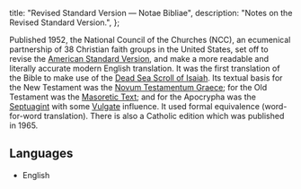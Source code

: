   title: "Revised Standard Version — Notae Bibliae",
  description: "Notes on the Revised Standard Version.",
};

<Initial text="Revised Standard Version"/>

Published 1952, the National Council of the Churches (NCC), an ecumenical partnership of 38 Christian faith groups in the United States, set off to revise the [American Standard Version](/bible/translations/american-standard-version), and make a more readable and literally accurate modern English translation. It was the first translation of the Bible to make use of the [Dead Sea Scroll of Isaiah](/bible/translations/dead-sea-scrolls). Its textual basis for the New Testament was the [Novum Testamentum Graece](/bible/translations/novum-testamentum-graece); for the Old Testament was the [Masoretic Text](/bible/translations/masoretic-text); and for the Apocrypha was the [Septuagint](/bible/translations/septuagint) with some [Vulgate](/bible/translations/vulgate) influence. It used formal equivalence (word-for-word translation). There is also a Catholic edition which was published in 1965.

## Languages

* English
